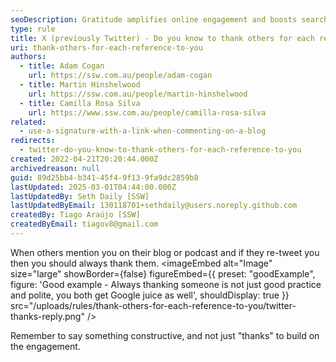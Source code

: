 ```yaml
---
seoDescription: Gratitude amplifies online engagement and boosts search visibility when others mention or re-tweet you.
type: rule
title: X (previously Twitter) - Do you know to thank others for each reference to you?
uri: thank-others-for-each-reference-to-you
authors:
  - title: Adam Cogan
    url: https://ssw.com.au/people/adam-cogan
  - title: Martin Hinshelwood
    url: https://ssw.com.au/people/martin-hinshelwood
  - title: Camilla Rosa Silva
    url: https://www.ssw.com.au/people/camilla-rosa-silva
related:
  - use-a-signature-with-a-link-when-commenting-on-a-blog
redirects:
  - twitter-do-you-know-to-thank-others-for-each-reference-to-you
created: 2022-04-21T20:20:44.000Z
archivedreason: null
guid: 89d25bb4-b341-45f4-9f13-9fa9dc2859b8
lastUpdated: 2025-03-01T04:44:00.000Z
lastUpdatedBy: Seth Daily [SSW]
lastUpdatedByEmail: 130118701+sethdaily@users.noreply.github.com
createdBy: Tiago Araújo [SSW]
createdByEmail: tiagov8@gmail.com
---
```


When others mention you on their blog or podcast and if they re-tweet you then you should always thank them.
<imageEmbed
  alt="Image"
  size="large"
  showBorder={false}
  figureEmbed={{
    preset: "goodExample",
    figure: 'Good example - Always thanking someone is not just good practice and polite, you both get Google juice as well',
    shouldDisplay: true
  }}
  src="/uploads/rules/thank-others-for-each-reference-to-you/twitter-thanks-reply.png"
/>

Remember to say something constructive, and not just "thanks" to build on the engagement.
